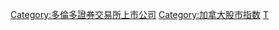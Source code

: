 {{标普TSX60指数}}

[[Category:多倫多證券交易所上市公司|Category:多倫多證券交易所上市公司]]
[[Category:加拿大股市指数|Category:加拿大股市指数]]
[[Category:标普道琼斯指数|T]]